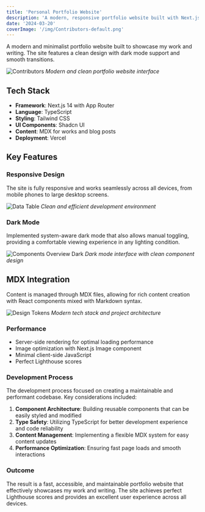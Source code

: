 ```yaml
---
title: 'Personal Portfolio Website'
description: 'A modern, responsive portfolio website built with Next.js 14, Tailwind CSS, and Shadcn UI components.'
date: '2024-03-20'
coverImage: '/img/Contributors-default.png'
---
```


A modern and minimalist portfolio website built to showcase my work and writing. The site features a clean design with dark mode support and smooth transitions.

![Contributors](/img/Contributors-default.png)
_Modern and clean portfolio website interface_

## Tech Stack

- **Framework**: Next.js 14 with App Router
- **Language**: TypeScript
- **Styling**: Tailwind CSS
- **UI Components**: Shadcn UI
- **Content**: MDX for works and blog posts
- **Deployment**: Vercel

## Key Features

### Responsive Design

The site is fully responsive and works seamlessly across all devices, from mobile phones to large desktop screens.

![Data Table](/img/Project-workspace-Data-table.png)
_Clean and efficient development environment_

### Dark Mode

Implemented system-aware dark mode that also allows manual toggling, providing a comfortable viewing experience in any lighting condition.

![Components Overview Dark](/img/Components-overview-Dark.png)
_Dark mode interface with clean component design_

## MDX Integration

Content is managed through MDX files, allowing for rich content creation with React components mixed with Markdown syntax.

![Design Tokens](/img/Design-tokens.png)
_Modern tech stack and project architecture_

### Performance

- Server-side rendering for optimal loading performance
- Image optimization with Next.js Image component
- Minimal client-side JavaScript
- Perfect Lighthouse scores

### Development Process

The development process focused on creating a maintainable and performant codebase. Key considerations included:

1. **Component Architecture**: Building reusable components that can be easily styled and modified
2. **Type Safety**: Utilizing TypeScript for better development experience and code reliability
3. **Content Management**: Implementing a flexible MDX system for easy content updates
4. **Performance Optimization**: Ensuring fast page loads and smooth interactions

### Outcome

The result is a fast, accessible, and maintainable portfolio website that effectively showcases my work and writing. The site achieves perfect Lighthouse scores and provides an excellent user experience across all devices.
